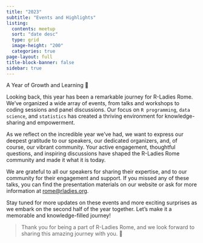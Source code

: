 ```yaml
---
title: "2023"
subtitle: "Events and Highlights"
listing:
  contents: meetup
  sort: "date desc"
  type: grid
  image-height: "200"
  categories: true
page-layout: full
title-block-banner: false
sidebar: true
---
```



A Year of Growth and Learning 🌱

Looking back, this year has been a remarkable journey for R-Ladies Rome. We’ve organized a wide array of events, from talks and workshops to coding sessions and panel discussions. Our focus on `R programming`, `data science`, and `statistics` has created a thriving environment for knowledge-sharing and empowerment.

As we reflect on the incredible year we’ve had, we want to express our deepest gratitude to our speakers, our dedicated organizers, and, of course, our vibrant community. Your active engagement, thoughtful questions, and inspiring discussions have shaped the R-Ladies Rome community and made it what it is today.

We are grateful to all our speakers for sharing their expertise, and to our community for their engagement and support. If you missed any of these talks, you can find the presentation materials on our website or ask for more information at [rome@rladies.org](rome@rladies.org).

Stay tuned for more updates on these events and more exciting surprises as we embark on the second half of the year together. Let’s make it a memorable and knowledge-filled journey!

> Thank you for being a part of R-Ladies Rome, and we look forward to sharing this amazing journey with you. 🌟
